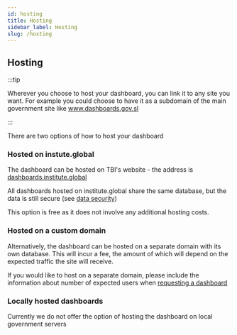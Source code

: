 ```yaml
---
id: hosting
title: Hosting
sidebar_label: Hosting
slug: /hosting
---
```



## Hosting

:::tip

Wherever you choose to host your dashboard, you can link it to any site you want. For example
you could choose to have it as a subdomain of the main government site like
www.dashboards.gov.sl

:::

There are two options of how to host your dashboard

### Hosted on instute.global

The dashboard can be hosted on TBI's website - the address is
[dashboards.institute.global](https://digital-dashboards.herokuapp.com)

All dashboards hosted on institute.global share the same database, but the data is still secure
(see [data security](data-security))

This option is free as it does not involve any additional hosting costs.


### Hosted on a custom domain

Alternatively, the dashboard can be hosted on a separate domain with its own database. This
will incur a fee, the amount of which will depend on the expected traffic the site will receive.

If you would like to host on a separate domain, please include the information about number
of expected users when [requesting a dashboard](requesting-dashboard)


### Locally hosted dashboards

Currently we do not offer the option of hosting the dashboard on local government servers